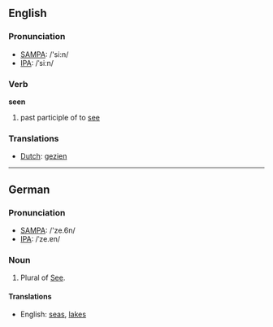 ==English==
=== Pronunciation ===
*[[w:SAMPA|SAMPA]]: /'si:n/
*[[w:IPA|IPA]]: /ˈsiːn/

=== Verb ===

'''seen'''

# past participle of to [[see]]

=== Translations ===
*[[Dutch]]: [[gezien]]

----
==German==
=== Pronunciation ===
*[[w:SAMPA|SAMPA]]: /'ze.6n/
*[[w:IPA|IPA]]: /ˈze.ɐn/

===Noun===

# Plural of [[See]].

====Translations====
*English: [[seas]], [[lakes]]